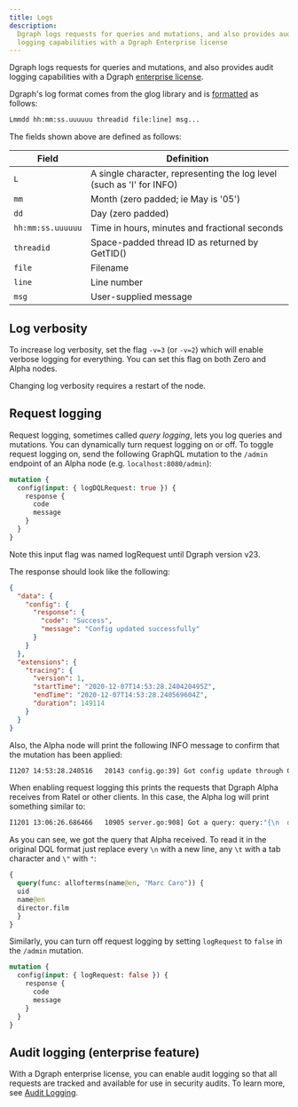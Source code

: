 ```yaml
---
title: Logs
description:
  Dgraph logs requests for queries and mutations, and also provides audit
  logging capabilities with a Dgraph Enterprise license
---
```


Dgraph logs requests for queries and mutations, and also provides audit logging
capabilities with a Dgraph [enterprise license](/enterprise-features/license).

Dgraph's log format comes from the glog library and is
[formatted](https://github.com/golang/glog/blob/23def4e6c14b4da8ac2ed8007337bc5eb5007998/glog.go#L523-L533)
as follows:

```sh
Lmmdd hh:mm:ss.uuuuuu threadid file:line] msg...
```

The fields shown above are defined as follows:

| Field             | Definition                                                            |
| ----------------- | --------------------------------------------------------------------- |
| `L`               | A single character, representing the log level (such as 'I' for INFO) |
| `mm`              | Month (zero padded; ie May is '05')                                   |
| `dd`              | Day (zero padded)                                                     |
| `hh:mm:ss.uuuuuu` | Time in hours, minutes and fractional seconds                         |
| `threadid`        | Space-padded thread ID as returned by GetTID()                        |
| `file`            | Filename                                                              |
| `line`            | Line number                                                           |
| `msg`             | User-supplied message                                                 |

## Log verbosity

To increase log verbosity, set the flag `-v=3` (or `-v=2`) which will enable
verbose logging for everything. You can set this flag on both Zero and Alpha
nodes.

<Note>Changing log verbosity requires a restart of the node.</Note>

## Request logging

Request logging, sometimes called _query logging_, lets you log queries and
mutations. You can dynamically turn request logging on or off. To toggle request
logging on, send the following GraphQL mutation to the `/admin` endpoint of an
Alpha node (e.g. `localhost:8080/admin`):

```graphql
mutation {
  config(input: { logDQLRequest: true }) {
    response {
      code
      message
    }
  }
}
```

Note this input flag was named logRequest until Dgraph version v23.

The response should look like the following:

```json
{
  "data": {
    "config": {
      "response": {
        "code": "Success",
        "message": "Config updated successfully"
      }
    }
  },
  "extensions": {
    "tracing": {
      "version": 1,
      "startTime": "2020-12-07T14:53:28.240420495Z",
      "endTime": "2020-12-07T14:53:28.240569604Z",
      "duration": 149114
    }
  }
}
```

Also, the Alpha node will print the following INFO message to confirm that the
mutation has been applied:

```sh
I1207 14:53:28.240516   20143 config.go:39] Got config update through GraphQL admin API
```

When enabling request logging this prints the requests that Dgraph Alpha
receives from Ratel or other clients. In this case, the Alpha log will print
something similar to:

```sh
I1201 13:06:26.686466   10905 server.go:908] Got a query: query:"{\n  query(func: allofterms(name@en, \"Marc Caro\")) {\n  uid\n  name@en\n  director.film\n  }\n}"
```

As you can see, we got the query that Alpha received. To read it in the original
DQL format just replace every `\n` with a new line, any `\t` with a tab
character and `\"` with `"`:

```graphql
{
  query(func: allofterms(name@en, "Marc Caro")) {
  uid
  name@en
  director.film
  }
}
```

Similarly, you can turn off request logging by setting `logRequest` to `false`
in the `/admin` mutation.

```graphql
mutation {
  config(input: { logRequest: false }) {
    response {
      code
      message
    }
  }
}
```

## Audit logging (enterprise feature)

With a Dgraph enterprise license, you can enable audit logging so that all
requests are tracked and available for use in security audits. To learn more,
see [Audit Logging](./enterprise-features/audit-logs).
